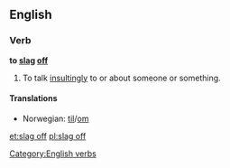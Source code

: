 ==English==

===Verb===
'''to [[slag]] [[off]]'''

# {{British|slang|transitive|idiomatic}} To talk [[insultingly]] to or about someone or something.

====Translations====
{{trans-top|to talk insultingly to or about someone or something}}
*Norwegian: {{t-|no|slenge dritt}} [[til#Norwegian|til]]/[[om#Norwegian|om]]
{{trans-mid}}
{{trans-bottom}}

[[Category:English verbs]]

[[et:slag off]]
[[pl:slag off]]